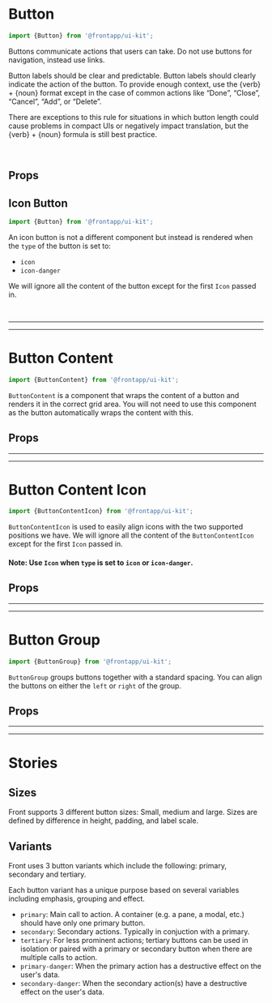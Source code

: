 
<Meta title="Components/Button" of={Button} />

# Button

<Canvas>
  <Story id="components-button--basic" />
</Canvas>

```typescript
import {Button} from '@frontapp/ui-kit';
```

Buttons communicate actions that users can take. Do not use buttons for navigation, instead use links. 

Button labels should be clear and predictable. Button labels should clearly indicate the action of the button. 
To provide enough context, use the {verb} + {noun} format except in the case of common actions like “Done”, “Close”, 
“Cancel”, “Add”, or “Delete”.

There are exceptions to this rule for situations in which button length could cause problems in compact UIs or 
negatively impact translation, but the {verb} + {noun} formula is still best practice.

<br />

## Props

<ArgsTable of={Button} />

## Icon Button

<Canvas>
  <Story id="components-button--icon-basic" />
</Canvas>

```typescript
import {Button} from '@frontapp/ui-kit';
```

An icon button is not a different component but instead is rendered when the `type` of the button is set to:

- `icon`
- `icon-danger`

We will ignore all the content of the button except for the first `Icon` passed in.

<br/>

<hr /><hr />

# Button Content

```typescript
import {ButtonContent} from '@frontapp/ui-kit';
```

`ButtonContent` is a component that wraps the content of a button and renders it in the correct grid area.
You will not need to use this component as the button automatically wraps the content with this.

## Props

<ArgsTable of={ButtonContent} />

<hr /><hr />

# Button Content Icon

<Canvas>
  <Story id="components-button--icon-content-basic" />
</Canvas>

```typescript
import {ButtonContentIcon} from '@frontapp/ui-kit';
```

`ButtonContentIcon` is used to easily align icons with the two supported positions we have.
We will ignore all the content of the `ButtonContentIcon` except for the first `Icon` passed in.

#### Note: Use `Icon` when `type` is set to `icon` or `icon-danger`.

## Props

<ArgsTable of={ButtonContentIcon} />

<hr /><hr />

# Button Group

<Canvas>
  <Story id="components-button--group-basic" />
</Canvas>

```typescript
import {ButtonGroup} from '@frontapp/ui-kit';
```

`ButtonGroup` groups buttons together with a standard spacing. You can align the buttons on either the
`left` or `right` of the group. 

## Props

<ArgsTable of={ButtonGroup} />

<hr /><hr />

# Stories

## Sizes

<Canvas>
  <Story id="components-button--sizes" />
</Canvas>

Front supports 3 different button sizes: Small, medium and large. Sizes are defined by difference in height, padding, and label scale. 
<br/>

## Variants

<Canvas>
  <Story id="components-button--variants" />
</Canvas>

Front uses 3 button variants which include the following: primary, secondary and tertiary.

Each button variant has a unique purpose based on several variables including emphasis, grouping and effect.
- `primary`: Main call to action. A container (e.g. a pane, a modal, etc.) should have only one primary button. 
- `secondary`: Secondary actions. Typically in conjuction with a primary.
- `tertiary`: For less prominent actions; tertiary buttons can be used in isolation or paired with a primary or secondary button when there are multiple calls to action.
- `primary-danger`: When the primary action has a destructive effect on the user's data.
- `secondary-danger`: When the secondary action(s) have a destructive effect on the user's data.
